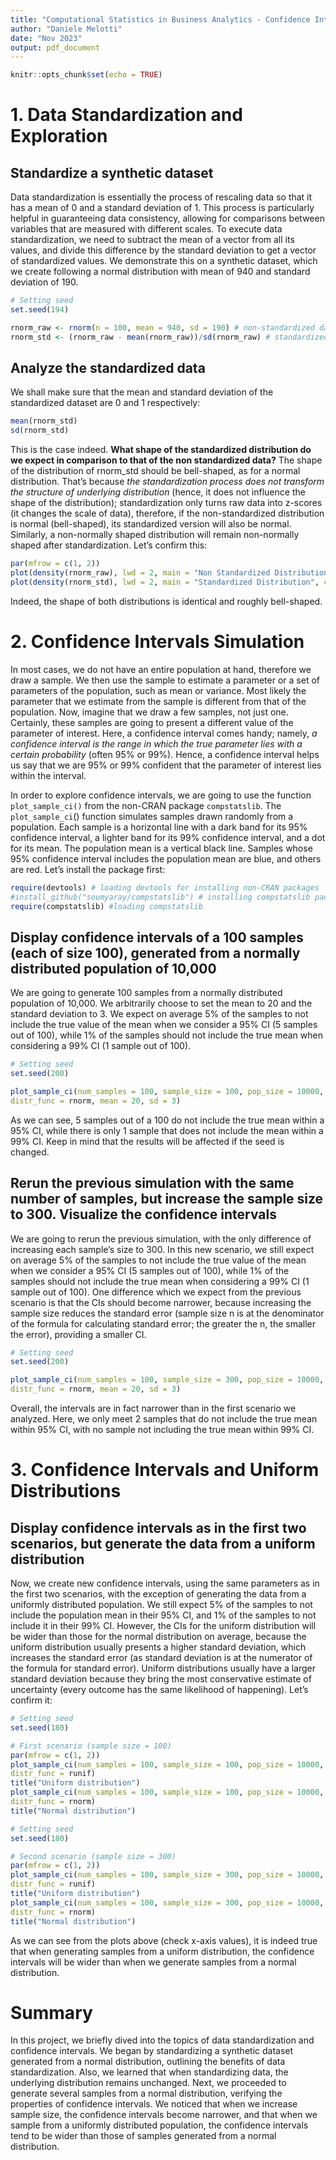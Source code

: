 ```yaml
---
title: "Computational Statistics in Business Analytics - Confidence Intervals"
author: "Daniele Melotti"
date: "Nov 2023"
output: pdf_document
---
```


```r
knitr::opts_chunk$set(echo = TRUE)
```

# 1. Data Standardization and Exploration

## Standardize a synthetic dataset

Data standardization is essentially the process of rescaling data so that it has a mean of 0 and a standard deviation of 1. This process is particularly helpful in guaranteeing data consistency, allowing for comparisons between variables that are measured with different scales.
To execute data standardization, we need to subtract the mean of a vector from all its values, and divide this difference by the standard deviation to get a vector of standardized values. We demonstrate this on a synthetic dataset, which we create following a normal distribution with mean of 940 and standard deviation of 190.
```r
# Setting seed
set.seed(194)

rnorm_raw <- rnorm(n = 100, mean = 940, sd = 190) # non-standardized data
rnorm_std <- (rnorm_raw - mean(rnorm_raw))/sd(rnorm_raw) # standardized data
```

## Analyze the standardized data

We shall make sure that the mean and standard deviation of the standardized dataset are 0 and 1 respectively:
```r
mean(rnorm_std)
sd(rnorm_std)
```

This is the case indeed. **What shape of the standardized distribution do we expect in comparison to that of the non standardized data?** The shape of the distribution of rnorm_std should be bell-shaped, as for a normal distribution. That’s because _the standardization process does not transform the structure of underlying distribution_ (hence, it does not influence the shape of the distribution); standardization only turns raw data into z-scores (it changes the scale of data), therefore, if the non-standardized distribution is normal (bell-shaped), its standardized version will also be normal. Similarly, a non-normally shaped distribution will remain non-normally shaped after standardization. Let’s confirm this:
```r
par(mfrow = c(1, 2))
plot(density(rnorm_raw), lwd = 2, main = "Non Standardized Distribution", col = "tomato")
plot(density(rnorm_std), lwd = 2, main = "Standardized Distribution", col = "cornflowerblue")
```

Indeed, the shape of both distributions is identical and roughly bell-shaped.

# 2. Confidence Intervals Simulation

In most cases, we do not have an entire population at hand, therefore we draw a sample. We then use the sample to estimate a parameter or a set of parameters of the population, such as mean or variance. Most likely the parameter that we estimate from the sample is different from that of the population. Now, imagine that we draw a few samples, not just one. Certainly, these samples are going to present a different value of the parameter of interest. Here, a confidence interval comes handy; namely, _a confidence interval is the range in which the true parameter lies with a certain probability_ (often 95% or 99%). Hence, a confidence interval helps us say that we are 95% or 99% confident that the parameter of interest lies within the interval.

In order to explore confidence intervals, we are going to use the function `plot_sample_ci()` from the non-CRAN package `compstatslib`. The `plot_sample_ci`() function simulates samples drawn randomly from a population. Each
sample is a horizontal line with a dark band for its 95% confidence interval, a lighter band for its 99% confidence interval, and a dot for its mean. The population mean is a vertical black line. Samples whose 95% confidence interval includes the population mean are blue, and others are red. Let's install the package first:
```r
require(devtools) # loading devtools for installing non-CRAN packages
#install_github("soumyaray/compstatslib") # installing compstatslib package
require(compstatslib) #loading compstatslib
```

## Display confidence intervals of a 100 samples (each of size 100), generated from a normally distributed population of 10,000

We are going to generate 100 samples from a normally distributed population of 10,000. We arbitrarily choose to set the mean to 20 and the standard deviation to 3. We expect on average 5% of the samples to not include the true value of the mean when we consider a 95% CI (5 samples out of 100), while 1% of the samples should not include the true mean when considering a 99% CI (1 sample out of 100).
```r
# Setting seed
set.seed(200)

plot_sample_ci(num_samples = 100, sample_size = 100, pop_size = 10000,
distr_func = rnorm, mean = 20, sd = 3)
```

As we can see, 5 samples out of a 100 do not include the true mean within a 95% CI, while there is only 1 sample that does not include the mean within a 99% CI. Keep in mind that the results will be affected if the seed is changed.

## Rerun the previous simulation with the same number of samples, but increase the sample size to 300. Visualize the confidence intervals

We are going to rerun the previous simulation, with the only difference of increasing each sample's size to 300. In this new scenario, we still expect on average 5% of the samples to not include the true value of the mean when we consider a 95% CI (5 samples out of 100), while 1% of the samples should not include the true mean when considering a 99% CI (1 sample out of 100). One difference which we expect from the previous scenario is that the CIs should become narrower, because increasing the sample size reduces the standard error (sample size n is at the denominator of the formula for calculating standard error; the greater the n, the smaller the error), providing a smaller CI.
```r
# Setting seed
set.seed(200)

plot_sample_ci(num_samples = 100, sample_size = 300, pop_size = 10000,
distr_func = rnorm, mean = 20, sd = 3)
```

Overall, the intervals are in fact narrower than in the first scenario we analyzed. Here, we only meet 2 samples that do not include the true mean within 95% CI, with no sample not including the true mean within 99% CI.

# 3. Confidence Intervals and Uniform Distributions

## Display confidence intervals as in the first two scenarios, but generate the data from a uniform distribution

Now, we create new confidence intervals, using the same parameters as in the first two scenarios, with the exception of generating the data from a uniformly distributed population. We still expect 5% of the samples to not include the population mean in their 95% CI, and 1% of the samples to not include it in their 99% CI. However, the CIs for the uniform distribution will be wider than those for the normal distribution on average, because the uniform distribution usually presents a higher standard deviation, which increases the standard error (as standard deviation is at the numerator of the formula for standard error). Uniform distributions usually have a larger standard deviation because they bring the most conservative estimate of uncertainty (every outcome has the same likelihood of happening). Let's confirm it:
```r
# Setting seed
set.seed(180)

# First scenario (sample size = 100)
par(mfrow = c(1, 2))
plot_sample_ci(num_samples = 100, sample_size = 100, pop_size = 10000,
distr_func = runif)
title("Uniform distribution")
plot_sample_ci(num_samples = 100, sample_size = 100, pop_size = 10000,
distr_func = rnorm)
title("Normal distribution")
```

```r
# Setting seed
set.seed(180)

# Second scenario (sample size = 300)
par(mfrow = c(1, 2))
plot_sample_ci(num_samples = 100, sample_size = 300, pop_size = 10000,
distr_func = runif)
title("Uniform distribution")
plot_sample_ci(num_samples = 100, sample_size = 300, pop_size = 10000,
distr_func = rnorm)
title("Normal distribution")
```

As we can see from the plots above (check x-axis values), it is indeed true that when generating samples from a uniform distribution, the confidence intervals will be wider than when we generate samples from a normal distribution.

# Summary

In this project, we briefly dived into the topics of data standardization and confidence intervals. We began by standardizing a synthetic dataset generated from a normal distribution, outlining the benefits of data standardization. Also, we learned that when standardizing data, the underlying distribution remains unchanged.
Next, we proceeded to generate several samples from a normal distribution, verifying the properties of confidence intervals. We noticed that when we increase sample size, the confidence intervals become narrower, and that when we sample from a uniformly distributed population, the confidence intervals tend to be wider than those of samples generated from a normal distribution.